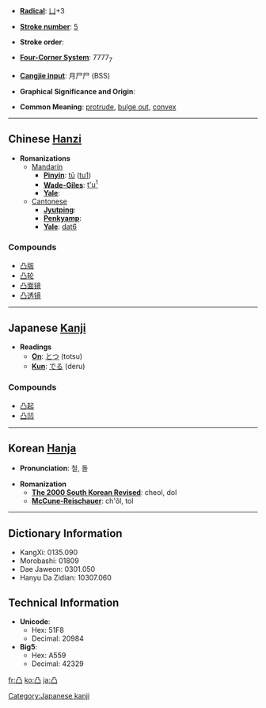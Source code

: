 * '''[[Wiktionary:Chinese radical index| Radical]]''': [[Wiktionary:Chinese radical index 凵|凵]]+3

* '''[[Wiktionary:Chinese total strokes index|Stroke number]]''': [[Wiktionary:Chinese total strokes index 5|5]]

* '''Stroke order''': 

* '''[[Wiktionary:Chinese four corner index|Four-Corner System]]''': 7777<sub>7</sub>

* '''[[Wiktionary:Chinese Cangjie index|Cangjie input]]''': 月尸尸 (BSS)

* '''Graphical Significance and Origin''': 

* '''Common Meaning''': [[protrude]], [[bulge out]], [[convex]]

----

== Chinese [[Hanzi]] ==

* '''Romanizations'''
** [[Mandarin]]
*** '''[[Pinyin]]''': [[tū]] ([[tu1]])
*** '''[[Wade-Giles]]''': [[t'u1|t'u<sup>1</sup>]]
*** '''[[Yale]]''': 
**[[Cantonese]]
***'''[[Jyutping]]''':
***'''[[Penkyamp]]''': 
***'''[[Yale]]''': [[dat6]]

===Compounds===
*[[凸版]]
*[[凸轮]]
*[[凸面镜]]
*[[凸透镜]]


----

== Japanese [[Kanji]] ==

* '''Readings'''
** '''[[On]]''': [[とつ]] (totsu)
** '''[[Kun]]''': [[でる]] (deru)

===Compounds===
*[[凸起]]
*[[凸凹]]


----

== Korean [[Hanja]] ==

* '''Pronunciation''': 철, 돌

* '''Romanization'''
** '''[[The 2000 South Korean Revised Romanization|The 2000 South Korean Revised]]''': cheol, dol
** '''[[McCune-Reischauer]]''': ch'ŏl, tol

----

== Dictionary Information ==

* KangXi: 0135.090
* Morobashi: 01809
* Dae Jaweon: 0301.050
* Hanyu Da Zidian: 10307.060

== Technical Information ==

* '''Unicode''':
** Hex: 51F8
** Decimal: 20984
* '''Big5''':
** Hex: A559
** Decimal: 42329

[[Category:Japanese kanji]]

[[fr:凸]]
[[ko:凸]]
[[ja:凸]]